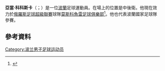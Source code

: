 '''亞當·科科斯卡'''（{{lang-pl|Adam Kokoszka}}；{{bd|1986年|10月6日}}）是一位[[波蘭|波蘭]]足球運動員。在場上的位置是中後衛。他現在效力於[[俄羅斯足球超級聯賽|俄羅斯足球超級聯賽]]球隊[[莫斯科魚雷足球俱樂部|莫斯科魚雷足球俱樂部]]<ref>{{cite web|publisher=[[FC_Torpedo_Moscow|FC Torpedo Moscow]]|url=http://fc-tm.ru/arkhiv-novostej/item/3499-avtozavodtsy-podpisali-kontrakt-s-zashchitnikom-sbornoj-polshi|script-title=ru:АВТОЗАВОДЦЫ ПОДПИСАЛИ КОНТРАКТ С ЗАЩИТНИКОМ СБОРНОЙ ПОЛЬШИ|date=3 July 2014|language=ru|access-date=2015-06-05|archive-url=https://web.archive.org/web/20140715042753/http://fc-tm.ru/arkhiv-novostej/item/3499-avtozavodtsy-podpisali-kontrakt-s-zashchitnikom-sbornoj-polshi|archive-date=2014-07-15|dead-url=yes}}</ref>。他也代表波蘭國家足球隊參賽。
==參考資料==
{{Reflist}}
{{2008年歐洲足球錦標賽波蘭參賽名單}}
{{DEFAULTSORT: Kokoszka, Adam}}
[[Category:波兰男子足球运动员|Category:波兰男子足球运动员]]